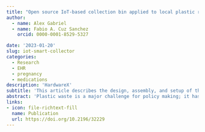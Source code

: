 ```yaml
---
title: "Open source IoT-based collection bin applied to local plastic recycling"
author:
  - name: Alex Gabriel
  - name: Fabio A. Cuz Sanchez
    orcid: 0000-0001-8529-5327

date: '2023-01-20'
slug: iot-smart-collector
categories:
  - Research
  - EHR
  - pregnancy
  - medications
description: 'HardwareX'
subtitle: 'This article describes the design, assembly, and setup of the hardware, system architecture, and software of collectors that may be used by these recycling units.'
abstract: 'Plastic waste is a major challenge for policy making; it has a terrible impact on the environment if it is not properly managed. In order to mitigate this issue, recycling industries have emerged with the associated logistics chain that also has an environmental impact, notably with the production of greenhouse gas. In addition to using energy to transform plastic waste into source material, energy is also wasted to transport it. In parallel to reducing plastic waste, it may be recycled at a very local scale, reducing transportation and allowing potential improvement of the collecting process. Assuming that local transformation of plastic waste is possible, this article describes the design, assembly, and setup of the hardware, system architecture, and software of collectors that may be used by these recycling units. The specificity of these collectors is that they produces on-line data related to the quantity of waste collected. Once implemented, a network of smart collectors should allow the reduction of travel to collect waste as it notifies when the collectors are full. It also produces data on the scale of a territory to optimize the supply chain related to plastic waste collection. This article presents the design and engineering aspects as well as limitations induced by technical choices, but also potential improvements for future developments.'
links:
- icon: file-richtext-fill
  name: Publication
  url: https://doi.org/10.2196/32229
---
```


